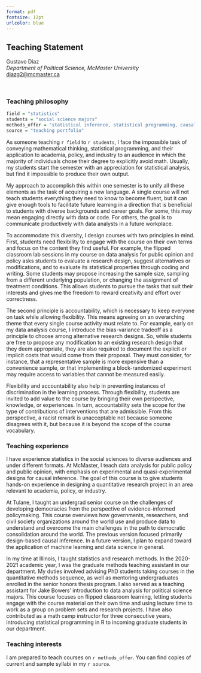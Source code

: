 ```yaml
---
format: pdf
fontsize: 12pt
urlcolor: blue
---
```

## Teaching Statement

Gustavo Diaz  
*Department of Political Science, McMaster University*  
<diazg2@mcmaster.ca>  
\hrule

&nbsp;

### Teaching philosophy

```r
field = "statistics"
students = "social science majors"
methods_offer = "statistical inference, statistical programming, causal inference, machine learning, and their application to social science and public policy"
source = "teaching portfolio"
```

As someone teaching `r field` to `r students`, I face the impossible task of conveying mathematical thinking, statistical programming, and their application to academia, policy, and industry to an audience in which the majority of individuals chose their degree to explicitly avoid math. Usually, my students start the semester with an appreciation for statistical analysis, but find it impossible to produce their own output.

My approach to accomplish this within one semester is to unify all these elements as the task of acquiring a new language. A single course will not teach students everything they need to know to become fluent, but it can give enough tools to facilitate future learning in a direction that is beneficial to students with diverse backgrounds and career goals. For some, this may mean engaging directly with data or code. For others, the goal is to communicate productively with data analysts in a future workplace.

To accommodate this diversity, I design courses with two principles in mind. First, students need flexibility to engage with the course on their own terms and focus on the content they find useful. For example, the flipped classroom lab sessions in my course on data analysis for public opinion and policy asks students to evaluate a research design, suggest alternatives or modifications, and to evaluate its statistical properties through coding and writing. Some students may propose increasing the sample size, sampling from a different underlying population, or changing the assignment of treatment conditions. This allows students to pursue the tasks that suit their interests and gives me the freedom to reward creativity and effort over correctness.

The second principle is accountability, which is necessary to keep everyone on task while allowing flexibility. This means agreeing on an overarching theme that every single course activity must relate to. For example, early on my data analysis course, I introduce the bias-variance tradeoff as a principle to choose among alternative research designs. So, while students are free to propose any modification to an existing research design that they deem appropriate, they are also required to document the explicit or implicit costs that would come from their proposal. They must consider, for instance, that a representative sample is more expensive than a convenience sample, or that implementing a block-randomized experiment may require access to variables that cannot be measured easily.

Flexibility and accountability also help in preventing instances of discrimination in the learning process. Through flexibility, students are invited to add value to the course by bringing their own perspective, knowledge, or experiences. In turn, accountability sets the scope for the type of contributions of interventions that are admissible. From this perspective, a racist remark is unacceptable not because someone disagrees with it, but because it is beyond the scope of the course vocabulary.


### Teaching experience

I have experience statistics in the social sciences to diverse audiences and under different formats. At McMaster, I teach data analysis for public policy and public opinion, with emphasis on experimental and quasi-experimental designs for causal inference. The goal of this course is to give students hands-on experience in designing a quantitative research project in an area relevant to academia, policy, or industry.

At Tulane, I taught an undergrad senior course on the challenges of developing democracies from the perspective of evidence-informed policymaking. This course overviews how governments, researchers, and civil society organizations around the world use and produce data to understand and overcome the main challenges in the path to democratic consolidation around the world. The previous version focused primarily design-based causal inference. In a future version, I plan to expand toward the application of machine learning and data science in general.

In my time at Illinois, I taught statistics and research methods. In the 2020-2021 academic year, I was the graduate methods teaching assistant in our department. My duties involved advising PhD students taking courses in the quantitative methods sequence, as well as mentoring undergraduates enrolled in the senior honors thesis program. I also served as a teaching assistant for Jake Bowers' introduction to data analysis for political science majors. This course focuses on flipped classroom learning, letting students engage with the course material on their own time and using lecture time to work as a group on problem sets and research projects. I have also contributed as a math camp instructor for three consecutive years, introducing statistical programming in R to incoming graduate students in our department. 

<!-- I also have experience teaching substantive social science courses using online and hybrid approaches. Topics include comparative government and the politics of developing countries. I am ready to apply these experiences in the development and delivery of statistics courses through online platforms. -->

<!-- Teaching to these diverse audiences made me aware of the importance of promoting out-of classroom learning experiences. I organized a reading group on machine learning at Illinois that met regularly in the Summer and Fall of 2017. I started a a collaborative project in which graduate students share cheatsheets introducing their fellows to new statistical tools. I have also enjoyed the experience of mentoring an undergraduate research assistant, using the opportunity to help both of us learn big data for text analysis. In the future, I plan to facilitate and institutionalize similar learning experiences in every aspect of my work. -->

### Teaching interests

I am prepared to teach courses on `r methods_offer`. You can find copies of current and sample syllabi in my `r source`.